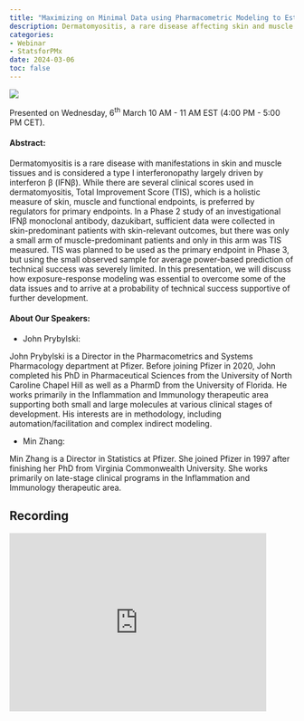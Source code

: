 ```yaml
---
title: "Maximizing on Minimal Data using Pharmacometric Modeling to Estimate the Probability of Technical Success: John Prybylski and Min Zhang"
description: Dermatomyositis, a rare disease affecting skin and muscle tissues, poses unique challenges for clinical trials. Learn how exposure-response modeling helped overcome data limitations in a Phase 2 study of an investigational IFNβ monoclonal antibody, paving the way for further development.
categories: 
- Webinar
- StatsforPMx
date: 2024-03-06
toc: false
---
```


![](/images/webinar-mar2024.png)

Presented on Wednesday, 6^th^ March 10 AM - 11 AM EST (4:00 PM - 5:00 PM CET).

#### Abstract:
Dermatomyositis is a rare disease with manifestations in skin and muscle tissues and is considered a type I interferonopathy largely driven by interferon β (IFNβ). While there are several clinical scores used in dermatomyositis, Total Improvement Score (TIS), which is a holistic measure of skin, muscle and functional endpoints, is preferred by regulators for primary endpoints. In a Phase 2 study of an investigational IFNβ monoclonal antibody, dazukibart, sufficient data were collected in skin-predominant patients with skin-relevant outcomes, but there was only a small arm of muscle-predominant patients and only in this arm was TIS measured. TIS was planned to be used as the primary endpoint in Phase 3, but using the small observed sample for average power-based prediction of technical success was severely limited. In this presentation, we will discuss how exposure-response modeling was essential to overcome some of the data issues and to arrive at a probability of technical success supportive of further development.

#### About Our Speakers:

-   John Prybylski:

John Prybylski is a Director in the Pharmacometrics and Systems Pharmacology department at Pfizer. Before joining Pfizer in 2020, John completed his PhD in Pharmaceutical Sciences from the University of North Caroline Chapel Hill as well as a PharmD from the University of Florida. He works primarily in the Inflammation and Immunology therapeutic area supporting both small and large molecules at various clinical stages of development. His interests are in methodology, including automation/facilitation and complex indirect modeling.

-   Min Zhang:

Min Zhang is a Director in Statistics at Pfizer. She joined Pfizer in 1997 after finishing her PhD from Virginia Commonwealth University. She works primarily on late-stage clinical programs in the Inflammation and Immunology therapeutic area.

## Recording
<iframe width="90%" height="315" src="https://www.youtube.com/embed/H380rrr8zAk" frameborder="0" allowfullscreen> 
